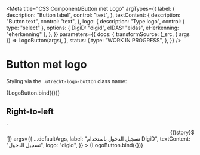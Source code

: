 <!-- @license CC0-1.0 -->


<Meta
  title="CSS Component/Button met Logo"
  argTypes={{
    label: {
      description: "Button label",
      control: "text",
    },
    textContent: {
      description: "Button text",
      control: "text",
    },
    logo: {
      description: "Type logo",
      control: { type: "select" },
      options: { DigiD: "digid", eIDAS: "eidas", eHerkenning: "eherkenning" },
    },
  }}
  parameters={{
    docs: {
      transformSource: (_src, { args }) => LogoButton(args),
    },
    status: {
      type: "WORK IN PROGRESS",
    },
  }}
/>

# Button met logo

Styling via the `.utrecht-logo-button` class name:

<Canvas>
  <Story
    name="Logo Button"
    args={{
      ...defaultArgs,
      label: "Log in using DigiD",
      textContent: "Log in",
      logo: "digid",
    }}
  >
    {LogoButton.bind({})}
  </Story>
</Canvas>

<ArgsTable story="Logo Button" />

## Right-to-left

<Canvas>
  <Story
    name="Logo Button in right-to-left text direction"
    decorators={[(story) => `<div dir="rtl" lang="ar">${story()}</div>`]}
    args={{
      ...defaultArgs,
      label: "تسجيل الدخول باستخدام DigiD",
      textContent: "تسجيل الدخول",
      logo: "digid",
    }}
  >
    {LogoButton.bind({})}
  </Story>
</Canvas>
